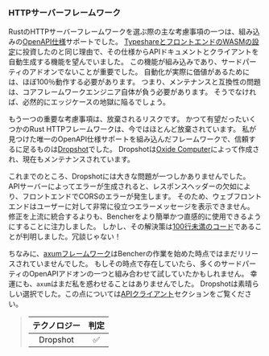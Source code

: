 ### HTTPサーバーフレームワーク

RustのHTTPサーバーフレームワークを選ぶ際の主な考慮事項の一つは、組み込みの[OpenAPI仕様][openapi spec]サポートでした。
[TypeshareとフロントエンドのWASMの設定][frontend language]に投資したのと同じ理由で、その仕様からAPIドキュメントとクライアントを自動生成する機能を望んでいました。
この機能が組み込みであり、サードパーティのアドオンでないことが重要でした。
自動化が実際に価値があるためには、ほぼ100％動作する必要があります。
つまり、メンテナンスと互換性の問題は、コアフレームワークエンジニア自体が負う必要があります。
そうでなければ、必然的にエッジケースの地獄に陥るでしょう。

もう一つの重要な考慮事項は、放棄されるリスクです。
かつて有望だったいくつかのRust HTTPフレームワークは、今ではほとんど放棄されています。
私が見つけた唯一のOpenAPI仕様サポートを組み込んだフレームワークで、信頼するに足るものは[Dropshot][dropshot github]でした。
Dropshotは[Oxide Computer][oxide computer]によって作成され、現在もメンテナンスされています。

これまでのところ、Dropshotには大きな問題が一つしかありませんでした。
APIサーバーによってエラーが生成されると、レスポンスヘッダーの欠如により、フロントエンドでCORSのエラーが発生します。
そのため、ウェブフロントエンドはユーザーに対して非常に役立つエラーメッセージを表示できません。
修正を上流に統合するよりも、Bencherをより簡単かつ直感的に使用できるようにすることに注力しました。
しかし、その解決策は[100行未満のコード][dropshot github issue 1193]であることが判明しました。冗談じゃない！

ちなみに、[axumフレームワーク][axum github]はBencherの作業を始めた時点ではまだリリースされていませんでした。
もしその時点で存在していたら、多くのサードパーティのOpenAPIアドオンの一つと組み合わせて試していたかもしれません。
幸運にも、`axum`はまだ私を惑わせることはありませんでした。
Dropshotは素晴らしい選択でした。この点については[APIクライアント][api client]セクションをご覧ください。

> | テクノロジー | 判定 |
> | :--------: | :-----: |
> |  Dropshot  |    ✅    |

[openapi spec]: https://swagger.io/specification/
[frontend language]: #frontend-language
[dropshot github]: https://github.com/oxidecomputer/dropshot
[oxide computer]: https://oxide.computer/
[dropshot github issue 1193]: https://github.com/oxidecomputer/dropshot/pull/1193
[axum github]: https://github.com/tokio-rs/axum
[api client]: #api-client
